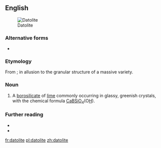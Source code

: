 ==English==
[[Image:Datolite_Roncari_quarry.jpg|thumb|Datolite]]

===Alternative forms===
* {{l|en|datholite}}

===Etymology===
From {{etyl|grc|en}} {{m|grc|δατέομαι||I divide}} {{suffix||lite|lang=en}}; in allusion to the granular structure of a massive variety.

===Noun===
{{en-noun}}

# {{lb|en|mineral}} A [[borosilicate]] of [[lime]] commonly occurring in glassy, greenish crystals, with the chemical formula [[calcium|Ca]][[boron|B]][[silicon|Si]][[oxygen|O]]<sub>4</sub>(O[[hydrogen|H]]).

===Further reading===
* {{R:WebMineral}}
* {{R:mindat}}

[[fr:datolite]]
[[pl:datolite]]
[[zh:datolite]]